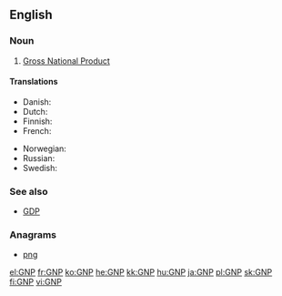 ==English==
{{wikipedia}}

===Noun===
{{en-noun|?}}

# {{context|economics|lang=en}} [[gross national product|Gross National Product]]

====Translations====
{{trans-top|Gross National Product}}
* Danish: {{t|da|BNP}}
* Dutch: {{t|nl|BNP}}
* Finnish: {{t+|fi|BKT}}
* French: {{t+|fr|PNB}}
{{trans-mid}}
* Norwegian: {{t|no|BNP}}
* Russian: {{t|ru|ВНП|m}}
* Swedish: {{t+|sv|BNP}}
{{trans-bottom}}

===See also===
* [[GDP]]

===Anagrams===
* [[png#English|png]]

[[el:GNP]]
[[fr:GNP]]
[[ko:GNP]]
[[he:GNP]]
[[kk:GNP]]
[[hu:GNP]]
[[ja:GNP]]
[[pl:GNP]]
[[sk:GNP]]
[[fi:GNP]]
[[vi:GNP]]